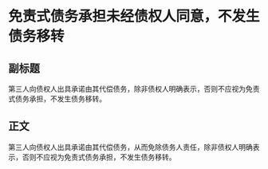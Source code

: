 # 免责式债务承担未经债权人同意，不发生债务移转
## 副标题
第三人向债权人出具承诺由其代偿债务，除非债权人明确表示，否则不应视为免责式债务承担，不发生债务移转。
## 正文
第三人向债权人出具承诺由其代偿债务，从而免除债务人责任，除非债权人明确表示，否则不应视为免责式债务承担，不发生债务移转。